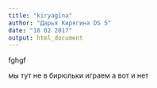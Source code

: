```yaml
---
title: "kiryagina"
author: "Дарья Кирягина DS 5"
date: "18 02 2017"
output: html_document
---
```


fghgf


мы тут не в бирюльки играем
а вот и нет

